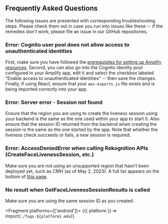 
## Frequently Asked Questions

The following issues are presented with corresponding troubleshooting steps. Please check them out in case you run into issues like these -- if the remedies don't work, please file an issue in our GitHub repositories.

### Error: Cognito user pool does not allow access to unauthenticated identities

First, make sure you have followed the [prerequisites for setting up Amplify resources](#step-1-configure-auth). Second, you can also go into the Cognito identity pool configured in your Amplify app, edit it and select the checkbox labeled "Enable access to unauthenticated identities" -- then save the changes. Finally, if using React, ensure that your `aws-exports.js` file exists and is being imported correctly into your app.

### Error: Server error - Session not found 

Ensure that the region you are using to create the liveness session using your backend is the same as the one used within your app to start it. Also ensure that the session ID returned from the backend when creating the session is the same as the one started by the app. Note that whether the liveness check succeeds or fails, a new session is required.

### Error: AccessDeniedError when calling Rekognition APIs (CreateFaceLivenessSession, etc.)

Make sure you are not using an unsupported region that hasn’t been deployed yet, such as CMH (as of May 2, 2023). A full list appears on the bottom of [this page](https://aws.amazon.com/rekognition/face-liveness/).

### No result when GetFaceLivenessSessionResults is called

Make sure you are using the same session ID as you created.

<Fragment platforms={['android']}>
  {({ platform }) => import(`./faqs-${platform}.mdx`)}
</Fragment>